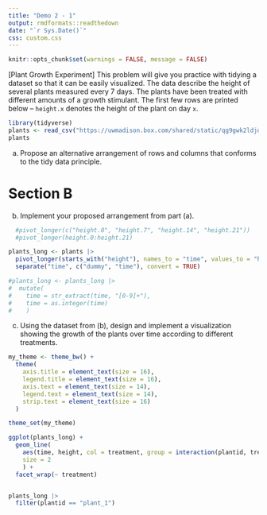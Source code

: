 ```yaml
---
title: "Demo 2 - 1"
output: rmdformats::readthedown
date: "`r Sys.Date()`"
css: custom.css
---
```


```r
knitr::opts_chunk$set(warnings = FALSE, message = FALSE)
```

[Plant Growth Experiment] This problem will give you practice with tidying a
dataset so that it can be easily visualized. The data describe the height of
several plants measured every 7 days. The plants have been treated with
different amounts of a growth stimulant. The first few rows are printed below --
`height.x` denotes the height of the plant on day `x`.

```r
library(tidyverse)
plants <- read_csv("https://uwmadison.box.com/shared/static/qg9gwk2ldjdtcmmmiropcunf34ddonya.csv")
plants
```

a. Propose an alternative arrangement of rows and columns that conforms to the
tidy data principle.

# Section B

b. Implement your proposed arrangement from part (a).

```r
  #pivot_longer(c("height.0", "height.7", "height.14", "height.21"))
  #pivot_longer(height.0:height.21)

plants_long <- plants |>
  pivot_longer(starts_with("height"), names_to = "time", values_to = "height") |>
  separate("time", c("dummy", "time"), convert = TRUE)

#plants_long <- plants_long |>
#  mutate(
#    time = str_extract(time, "[0-9]+"),
#    time = as.integer(time)
#    )
```


c. Using the dataset from (b), design and implement a visualization showing the
growth of the plants over time according to different treatments.

```r
my_theme <- theme_bw() +
  theme(
    axis.title = element_text(size = 16),
    legend.title = element_text(size = 16),
    axis.text = element_text(size = 14),
    legend.text = element_text(size = 14),
    strip.text = element_text(size = 16)
  )

theme_set(my_theme)

ggplot(plants_long) +
  geom_line(
    aes(time, height, col = treatment, group = interaction(plantid, treatment)),
    size = 2
    ) +
  facet_wrap(~ treatment)


plants_long |>
  filter(plantid == "plant_1")

```
